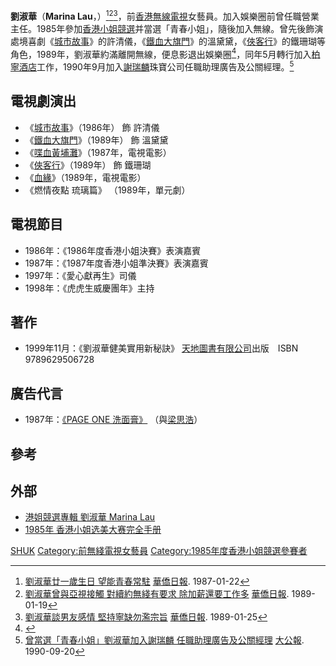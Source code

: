 {{不是|一九八四年度香港小姐競選友誼小姐劉淑華 MiMi Lau}}
{{藝人
|姓名 = 劉淑華
|類型 = 女演員
|圖片 = 
|圖片尺寸 = 
|圖片簡介 = 
|本名 = 
|外文名 = 
|外文 = 
|羅馬拼音 = Lau Shuk Wah
|英文名 = Marina Lau
|暱稱 = 
|其他藝名 = 
|國籍 = 
|民族 = 
|籍貫 = 
|出生日期 = {{birth_date_and _age|1966|1|22}}
|出生地點 = 
|逝世日期 = 
|逝世地點 = 
|職業 = 
|語言 = 
|教育程度 = 
|母校 = 
|宗教信仰 = 
|配偶 = 
|兒女 = 
|父母 = 
|親屬 = 
|音樂類型 = 
|演奏樂器 = 
|出道地點 = 
|出道日期 = 
|出道作 = 
|代表作 = 《城市故事》
|著名角色 = 
|活躍年代 = 
|唱片公司 = 
|經紀公司 = 
|網站 = 
|相關團體 = 
|IMDb = 
|現任成員 = 
|過往成員 = 
|獎項 = 1985年度《香港小姐競選》青春小姐
}}

'''劉淑華'''（'''Marina Lau'''，{{bd|1966年|1月22日||}}）<ref>[https://mmis.hkpl.gov.hk/coverpage/-/coverpage/view?_coverpage_WAR_mmisportalportlet_hsf=%E5%8A%89%E6%B7%91%E8%8F%AF&p_r_p_-1078056564_c=QF757YsWv5%2FYxWHIw1Z7kWitaaMnBFbd&_coverpage_WAR_mmisportalportlet_o=35&_coverpage_WAR_mmisportalportlet_actual_q=%28%20verbatim_dc.collection%3A%28%22Old%5C%20HK%5C%20Newspapers%22%29%20%29%20AND+%28%20%28%20allTermsMandatory%3A%28true%29%20OR+all_dc.title%3A%28%E5%8A%89%E6%B7%91%E8%8F%AF%29%20OR+all_dc.creator%3A%28%E5%8A%89%E6%B7%91%E8%8F%AF%29%20OR+all_dc.contributor%3A%28%E5%8A%89%E6%B7%91%E8%8F%AF%29%20OR+all_dc.subject%3A%28%E5%8A%89%E6%B7%91%E8%8F%AF%29%20OR+fulltext%3A%28%E5%8A%89%E6%B7%91%E8%8F%AF%29%20OR+all_dc.description%3A%28%E5%8A%89%E6%B7%91%E8%8F%AF%29%20%29%20%29&_coverpage_WAR_mmisportalportlet_sort_field=score&_coverpage_WAR_mmisportalportlet_sort_order=desc 劉淑華廿一歲生日 望能青春常駐] {{Wayback|url=https://mmis.hkpl.gov.hk/coverpage/-/coverpage/view?_coverpage_WAR_mmisportalportlet_hsf=%E5%8A%89%E6%B7%91%E8%8F%AF&p_r_p_-1078056564_c=QF757YsWv5%2FYxWHIw1Z7kWitaaMnBFbd&_coverpage_WAR_mmisportalportlet_o=35&_coverpage_WAR_mmisportalportlet_actual_q=%28%20verbatim_dc.collection%3A%28%22Old%5C%20HK%5C%20Newspapers%22%29%20%29%20AND+%28%20%28%20allTermsMandatory%3A%28true%29%20OR+all_dc.title%3A%28%E5%8A%89%E6%B7%91%E8%8F%AF%29%20OR+all_dc.creator%3A%28%E5%8A%89%E6%B7%91%E8%8F%AF%29%20OR+all_dc.contributor%3A%28%E5%8A%89%E6%B7%91%E8%8F%AF%29%20OR+all_dc.subject%3A%28%E5%8A%89%E6%B7%91%E8%8F%AF%29%20OR+fulltext%3A%28%E5%8A%89%E6%B7%91%E8%8F%AF%29%20OR+all_dc.description%3A%28%E5%8A%89%E6%B7%91%E8%8F%AF%29%20%29%20%29&_coverpage_WAR_mmisportalportlet_sort_field=score&_coverpage_WAR_mmisportalportlet_sort_order=desc |date=20200727042814 }} [[華僑日報|華僑日報]]. 1987-01-22</ref><ref>[https://mmis.hkpl.gov.hk/coverpage/-/coverpage/view?_coverpage_WAR_mmisportalportlet_hsf=%E5%8A%89%E6%B7%91%E8%8F%AF&p_r_p_-1078056564_c=QF757YsWv59H%2FuxqfBwEJJL9eBr426xt&_coverpage_WAR_mmisportalportlet_o=64&_coverpage_WAR_mmisportalportlet_actual_q=%28%20verbatim_dc.collection%3A%28%22Old%5C%20HK%5C%20Newspapers%22%29%20%29%20AND+%28%20%28%20allTermsMandatory%3A%28true%29%20OR+all_dc.title%3A%28%E5%8A%89%E6%B7%91%E8%8F%AF%29%20OR+all_dc.creator%3A%28%E5%8A%89%E6%B7%91%E8%8F%AF%29%20OR+all_dc.contributor%3A%28%E5%8A%89%E6%B7%91%E8%8F%AF%29%20OR+all_dc.subject%3A%28%E5%8A%89%E6%B7%91%E8%8F%AF%29%20OR+fulltext%3A%28%E5%8A%89%E6%B7%91%E8%8F%AF%29%20OR+all_dc.description%3A%28%E5%8A%89%E6%B7%91%E8%8F%AF%29%20%29%20%29&_coverpage_WAR_mmisportalportlet_sort_field=score&_coverpage_WAR_mmisportalportlet_sort_order=desc 劉淑華曾與亞視接觸 對續約無綫有要求 除加薪還要工作多] {{Wayback|url=https://mmis.hkpl.gov.hk/coverpage/-/coverpage/view?_coverpage_WAR_mmisportalportlet_hsf=%E5%8A%89%E6%B7%91%E8%8F%AF&p_r_p_-1078056564_c=QF757YsWv59H%2FuxqfBwEJJL9eBr426xt&_coverpage_WAR_mmisportalportlet_o=64&_coverpage_WAR_mmisportalportlet_actual_q=%28%20verbatim_dc.collection%3A%28%22Old%5C%20HK%5C%20Newspapers%22%29%20%29%20AND+%28%20%28%20allTermsMandatory%3A%28true%29%20OR+all_dc.title%3A%28%E5%8A%89%E6%B7%91%E8%8F%AF%29%20OR+all_dc.creator%3A%28%E5%8A%89%E6%B7%91%E8%8F%AF%29%20OR+all_dc.contributor%3A%28%E5%8A%89%E6%B7%91%E8%8F%AF%29%20OR+all_dc.subject%3A%28%E5%8A%89%E6%B7%91%E8%8F%AF%29%20OR+fulltext%3A%28%E5%8A%89%E6%B7%91%E8%8F%AF%29%20OR+all_dc.description%3A%28%E5%8A%89%E6%B7%91%E8%8F%AF%29%20%29%20%29&_coverpage_WAR_mmisportalportlet_sort_field=score&_coverpage_WAR_mmisportalportlet_sort_order=desc |date=20200727091236 }} [[華僑日報|華僑日報]]. 1989-01-19</ref><ref>[https://mmis.hkpl.gov.hk/coverpage/-/coverpage/view?_coverpage_WAR_mmisportalportlet_hsf=%E5%8A%89%E6%B7%91%E8%8F%AF&p_r_p_-1078056564_c=QF757YsWv59H%2FuxqfBwEJCIoGl2QrBu9&_coverpage_WAR_mmisportalportlet_o=65&_coverpage_WAR_mmisportalportlet_actual_q=%28%20verbatim_dc.collection%3A%28%22Old%5C%20HK%5C%20Newspapers%22%29%20%29%20AND+%28%20%28%20allTermsMandatory%3A%28true%29%20OR+all_dc.title%3A%28%E5%8A%89%E6%B7%91%E8%8F%AF%29%20OR+all_dc.creator%3A%28%E5%8A%89%E6%B7%91%E8%8F%AF%29%20OR+all_dc.contributor%3A%28%E5%8A%89%E6%B7%91%E8%8F%AF%29%20OR+all_dc.subject%3A%28%E5%8A%89%E6%B7%91%E8%8F%AF%29%20OR+fulltext%3A%28%E5%8A%89%E6%B7%91%E8%8F%AF%29%20OR+all_dc.description%3A%28%E5%8A%89%E6%B7%91%E8%8F%AF%29%20%29%20%29&_coverpage_WAR_mmisportalportlet_sort_field=score&_coverpage_WAR_mmisportalportlet_sort_order=desc 劉淑華談男友感情 堅持寧缺勿濫宗旨] {{Wayback|url=https://mmis.hkpl.gov.hk/coverpage/-/coverpage/view?_coverpage_WAR_mmisportalportlet_hsf=%E5%8A%89%E6%B7%91%E8%8F%AF&p_r_p_-1078056564_c=QF757YsWv59H%2FuxqfBwEJCIoGl2QrBu9&_coverpage_WAR_mmisportalportlet_o=65&_coverpage_WAR_mmisportalportlet_actual_q=%28%20verbatim_dc.collection%3A%28%22Old%5C%20HK%5C%20Newspapers%22%29%20%29%20AND+%28%20%28%20allTermsMandatory%3A%28true%29%20OR+all_dc.title%3A%28%E5%8A%89%E6%B7%91%E8%8F%AF%29%20OR+all_dc.creator%3A%28%E5%8A%89%E6%B7%91%E8%8F%AF%29%20OR+all_dc.contributor%3A%28%E5%8A%89%E6%B7%91%E8%8F%AF%29%20OR+all_dc.subject%3A%28%E5%8A%89%E6%B7%91%E8%8F%AF%29%20OR+fulltext%3A%28%E5%8A%89%E6%B7%91%E8%8F%AF%29%20OR+all_dc.description%3A%28%E5%8A%89%E6%B7%91%E8%8F%AF%29%20%29%20%29&_coverpage_WAR_mmisportalportlet_sort_field=score&_coverpage_WAR_mmisportalportlet_sort_order=desc |date=20200727133953 }} [[華僑日報|華僑日報]]. 1989-01-25</ref>，前[[電視廣播有限公司|香港無線電視]]女藝員。加入娛樂圈前曾任職營業主任。1985年參加[[香港小姐競選|香港小姐競選]]并當選「青春小姐」，隨後加入無線。曾先後飾演處境喜劇《[[城市故事|城市故事]]》的許清儀，《[[鐵血大旗門　(電視劇)|鐵血大旗門]]》的溫黛黛，《[[俠客行　(香港電視劇)|俠客行]]》的鐵珊瑚等角色，1989年，劉淑華約滿離開無線，便息影退出娛樂圈<ref>{{Cite web |url=http://christiantimes.org.hk/Common/Reader/News/ShowNews.jsp?Nid=10596&Pid=2&Version=702&Cid=69&Charset=big5_hkscs |title=存档副本 |accessdate=2018-01-03 |archive-date=2019-05-16 |archive-url=https://web.archive.org/web/20190516184227/https://christiantimes.org.hk/Common/Reader/News/ShowNews.jsp?Nid=10596&Pid=2&Version=702&Cid=69&Charset=big5_hkscs |dead-url=no }}</ref>，同年5月轉行加入[[柏寧酒店|柏寧酒店]]工作，1990年9月加入[[謝瑞麟|謝瑞麟]]珠寶公司任職助理廣告及公關經理。<ref>[https://mmis.hkpl.gov.hk/coverpage/-/coverpage/view?_coverpage_WAR_mmisportalportlet_hsf=%E5%8A%89%E6%B7%91%E8%8F%AF&p_r_p_-1078056564_c=QF757YsWv59H%2FuxqfBwEJHgsSxw4Ds4K&_coverpage_WAR_mmisportalportlet_o=57&_coverpage_WAR_mmisportalportlet_actual_q=%28%20verbatim_dc.collection%3A%28%22Old%5C%20HK%5C%20Newspapers%22%29%20%29%20AND+%28%20%28%20allTermsMandatory%3A%28true%29%20OR+all_dc.title%3A%28%E5%8A%89%E6%B7%91%E8%8F%AF%29%20OR+all_dc.creator%3A%28%E5%8A%89%E6%B7%91%E8%8F%AF%29%20OR+all_dc.contributor%3A%28%E5%8A%89%E6%B7%91%E8%8F%AF%29%20OR+all_dc.subject%3A%28%E5%8A%89%E6%B7%91%E8%8F%AF%29%20OR+fulltext%3A%28%E5%8A%89%E6%B7%91%E8%8F%AF%29%20OR+all_dc.description%3A%28%E5%8A%89%E6%B7%91%E8%8F%AF%29%20%29%20%29&_coverpage_WAR_mmisportalportlet_sort_field=score&_coverpage_WAR_mmisportalportlet_sort_order=desc 曾當選「青春小姐」劉淑華加入謝瑞麟 任職助理廣告及公關經理] {{Wayback|url=https://mmis.hkpl.gov.hk/coverpage/-/coverpage/view?_coverpage_WAR_mmisportalportlet_hsf=%E5%8A%89%E6%B7%91%E8%8F%AF&p_r_p_-1078056564_c=QF757YsWv59H%2FuxqfBwEJHgsSxw4Ds4K&_coverpage_WAR_mmisportalportlet_o=57&_coverpage_WAR_mmisportalportlet_actual_q=%28%20verbatim_dc.collection%3A%28%22Old%5C%20HK%5C%20Newspapers%22%29%20%29%20AND+%28%20%28%20allTermsMandatory%3A%28true%29%20OR+all_dc.title%3A%28%E5%8A%89%E6%B7%91%E8%8F%AF%29%20OR+all_dc.creator%3A%28%E5%8A%89%E6%B7%91%E8%8F%AF%29%20OR+all_dc.contributor%3A%28%E5%8A%89%E6%B7%91%E8%8F%AF%29%20OR+all_dc.subject%3A%28%E5%8A%89%E6%B7%91%E8%8F%AF%29%20OR+fulltext%3A%28%E5%8A%89%E6%B7%91%E8%8F%AF%29%20OR+all_dc.description%3A%28%E5%8A%89%E6%B7%91%E8%8F%AF%29%20%29%20%29&_coverpage_WAR_mmisportalportlet_sort_field=score&_coverpage_WAR_mmisportalportlet_sort_order=desc |date=20200727052806 }} [[大公報|大公報]]. 1990-09-20</ref>

== 電視劇演出 ==
*《[[城市故事|城市故事]]》（1986年） 飾 許清儀
*《[[鐵血大旗門　(電視劇)|鐵血大旗門]]》（1989年） 飾 溫黛黛
*《[[喋血黃埔灘|喋血黃埔灘]]》（1987年，電視電影）
*《[[俠客行　(香港電視劇)|俠客行]]》（1989年） 飾 鐵珊瑚
*《[[血緣|血緣]]》（1989年，電視電影）
*《燃情夜點 琉璃篇》 （1989年，單元劇）

== 電視節目 ==
*1986年：《1986年度香港小姐決賽》表演嘉賓
*1987年：《1987年度香港小姐準決賽》表演嘉賓
*1997年：《愛心獻再生》司儀
*1998年：《虎虎生威慶團年》主持

== 著作 ==
*1999年11月：《劉淑華健美實用新秘訣》 [[天地圖書有限公司|天地圖書有限公司]]出版　ISBN 9789629506728

== 廣告代言 ==
*1987年：[https://www.youtube.com/watch?v=nUi7wUQdfB0 《PAGE ONE 洗面膏》] {{Wayback|url=https://www.youtube.com/watch?v=nUi7wUQdfB0 |date=20190617105424 }}（與[[梁思浩|梁思浩]]）

== 參考 ==
{{reflist}}
== 外部 ==
*[https://web.archive.org/web/20081228230852/http://misshk.tvb.com/art_221.html 港姐競選專輯 劉淑華 Marina Lau]
*[https://web.archive.org/web/20160305010743/http://blog.163.com/qin_yi@126/blog/static/11810022008874745818/ 1985年 香港小姐选美大赛完全手册]

{{香港小姐友誼小姐|[[徐婉薇|徐婉薇]]|1985青春小姐|[[蘇嘉寶|蘇嘉寶]]}}
{{DEFAULTSORT:LAU}}
[[Category:劉姓|SHUK]]
[[Category:前無綫電視女藝員|Category:前無綫電視女藝員]]
[[Category:1985年度香港小姐競選參賽者|Category:1985年度香港小姐競選參賽者]]
